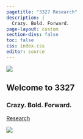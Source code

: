 ```yaml
---
pagetitle: "3327 Research"
description: |
  Crazy. Bold. Forward.
page-layout: custom
section-divs: false
toc: false
css: index.css
editor: source
---
```


::: {.hero-banner}

::: {.hero-image .hero-image-left}
![](images/hero_left.png)
:::

::: {.content-block}

# Welcome to 3327

### Crazy. Bold. Forward.

::: {.hero-buttons}
[Research](documents/research/){.btn-action-primary .btn-action .btn .btn-success .btn-lg role="button"}
:::

:::

::: {.hero-image .hero-image-right}
![](images/hero_right.png)
:::

:::


